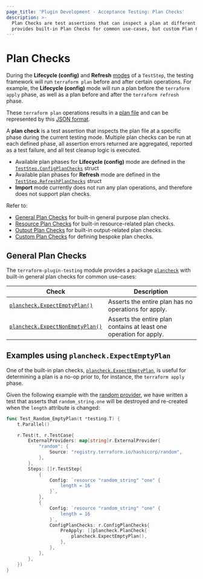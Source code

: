 ```yaml
---
page_title: 'Plugin Development - Acceptance Testing: Plan Checks'
description: >-
  Plan Checks are test assertions that can inspect a plan at different phases in a TestStep. The testing module
  provides built-in Plan Checks for common use-cases, but custom Plan Checks can also be implemented.
---
```


# Plan Checks

During the **Lifecycle (config)** and **Refresh** [modes](/terraform/plugin/testing/acceptance-tests/teststep#test-modes) of a `TestStep`, the testing framework will run `terraform plan` before and after certain operations. For example, the **Lifecycle (config)** mode will run a plan before the `terraform apply` phase, as well as a plan before and after the `terraform refresh` phase.

These `terraform plan` operations results in a [plan file](/terraform/cli/commands/plan#out-filename) and can be represented by this [JSON format](/terraform/internals/json-format#plan-representation).

A **plan check** is a test assertion that inspects the plan file at a specific phase during the current testing mode. Multiple plan checks can be run at each defined phase, all assertion errors returned are aggregated, reported as a test failure, and all test cleanup logic is executed.

- Available plan phases for **Lifecycle (config)** mode are defined in the [`TestStep.ConfigPlanChecks`](https://pkg.go.dev/github.com/hashicorp/terraform-plugin-testing/helper/resource#TestStep) struct
- Available plan phases for **Refresh** mode are defined in the [`TestStep.RefreshPlanChecks`](https://pkg.go.dev/github.com/hashicorp/terraform-plugin-testing/helper/resource#TestStep) struct
- **Import** mode currently does not run any plan operations, and therefore does not support plan checks.

Refer to:

- [General Plan Checks](#general-plan-checks) for built-in general purpose plan checks.
- [Resource Plan Checks](/terraform/plugin/testing/acceptance-tests/plan-checks/resource) for built-in resource-related plan checks.
- [Output Plan Checks](/terraform/plugin/testing/acceptance-tests/plan-checks/output) for built-in output-related plan checks.
- [Custom Plan Checks](/terraform/plugin/testing/acceptance-tests/plan-checks/custom) for defining bespoke plan checks.

## General Plan Checks

The `terraform-plugin-testing` module provides a package [`plancheck`](https://pkg.go.dev/github.com/hashicorp/terraform-plugin-testing/plancheck) with built-in general plan checks for common use-cases:

| Check                                                                                                                             | Description                                                        |
|-----------------------------------------------------------------------------------------------------------------------------------|--------------------------------------------------------------------|
| [`plancheck.ExpectEmptyPlan()`](https://pkg.go.dev/github.com/hashicorp/terraform-plugin-testing/plancheck#ExpectEmptyPlan)       | Asserts the entire plan has no operations for apply.               |
| [`plancheck.ExpectNonEmptyPlan()`](https://pkg.go.dev/github.com/hashicorp/terraform-plugin-testing/plancheck#ExpectNonEmptyPlan) | Asserts the entire plan contains at least one operation for apply. |

## Examples using `plancheck.ExpectEmptyPlan`

One of the built-in plan checks, [`plancheck.ExpectEmptyPlan`](https://pkg.go.dev/github.com/hashicorp/terraform-plugin-testing/plancheck#ExpectEmptyPlan), is useful for determining a plan is a no-op prior to, for instance, the `terraform apply` phase.

Given the following example with the [random provider](https://registry.terraform.io/providers/hashicorp/random/latest/docs/resources/string), we have written a test that asserts that `random_string.one` will be destroyed and re-created when the `length` attribute is changed:

```go
func Test_Random_EmptyPlan(t *testing.T) {
	t.Parallel()

	r.Test(t, r.TestCase{
		ExternalProviders: map[string]r.ExternalProvider{
			"random": {
				Source: "registry.terraform.io/hashicorp/random",
			},
		},
		Steps: []r.TestStep{
			{
				Config: `resource "random_string" "one" {
					length = 16
				}`,
			},
			{
				Config: `resource "random_string" "one" {
					length = 16
				}`,
				ConfigPlanChecks: r.ConfigPlanChecks{
					PreApply: []plancheck.PlanCheck{
						plancheck.ExpectEmptyPlan(),
					},
				},
			},
		},
	})
}
```